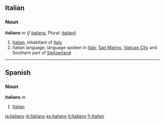 ==Italian==
===Noun===
'''italiano''' ''m'' (''f'' [[italiana]], Plural: [[italiani]])

# [[Italian]], inhabitant of [[Italy]]
# Italian language, language spoken in [[Italy]], [[San Marino]], [[Vatican City]] and Southern part of [[Switzerland]] 

----
==Spanish==
===Noun===
'''italiano''' ''m'' 

# [[Italian]]
[[ja:italiano]]
[[nl:Italiano]]
[[es:italiano]]
[[it:Italiano]]
[[fr:Italien]]